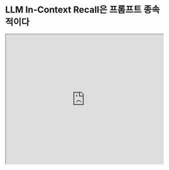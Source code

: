 # LLM In-Context Recall은 프롬프트 종속적이다


<iframe width="100%"
  height="415px"
  src="https://www.youtube.com/embed/2cNO76lIZ4s?si=tbbdo-vnr56YQ077" allow="accelerometer; autoplay; clipboard-write; encrypted-media; gyroscope; picture-in-picture"
  allowFullScreen
  />

이 새로운 [Machlab and Battle의 논문 (2024)](https://arxiv.org/abs/2404.08865)은 needle-in-a-haystack 테스트에 여러 LLM을 대입하여 in-context recall 성능을 측정했습니다.
 
이는 다양한 LLM들이 사실을 떠올리는 범위와 깊이가 다르다는 것을 보여줍니다. 이를 통해 프롬프트의 작은 변화가 모델의 Recall 성능에 크게 영향을 준다는 것을 알 수 있습니다.

!["Needle In the HayStack Performance"](../../img/research/haystack-performance.png)
*출처: [Machlab and Battle (2024)](https://arxiv.org/abs/2404.08865)*

또한, 프롬프트 내용과 학습 데이터 간의 상호작용은 응답 품질을 저하시킬 수 있습니다.

모델의 Recall 능력은 모델의 크기를 늘리거나, 어텐션 메커니즘을 향상시키거나, 다양한 학습 전략을 시도하거나 파인튜닝을 적용함으로써 개선될 수 있습니다.

논문이 제시한 중요하고 실용적인 조언: "지속적인 평가를 통해 개별 유스케이스에 적합한 LLM을 선택하는 데 도움이 될 것이며, 기술이 계속 발전함에 따라 실제 응용 프로그램에서 그들의 영향력과 효율성을 극대화할 수 있을 것입니다."

이 논문의 핵심 내용은 신중한 프롬프트 설계, 지속적인 평가 프로토콜 수립, 그리고 Recall과 효율성을 개선하기 위한 다양한 모델 향상 전략 테스트의 중요성입니다
